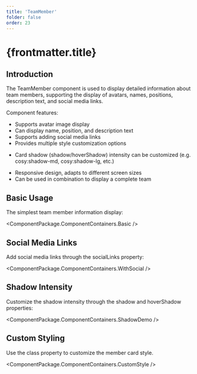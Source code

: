 ```yaml
---
title: 'TeamMember'
folder: false
order: 23
---
```



# {frontmatter.title}

## Introduction

The TeamMember component is used to display detailed information about team members, supporting the display of avatars, names, positions, description text, and social media links.

Component features:

- Supports avatar image display
- Can display name, position, and description text
- Supports adding social media links
- Provides multiple style customization options
+ Card shadow (shadow/hoverShadow) intensity can be customized (e.g. cosy:shadow-md, cosy:shadow-lg, etc.)
- Responsive design, adapts to different screen sizes
- Can be used in combination to display a complete team

## Basic Usage

The simplest team member information display:

<ComponentPackage.ComponentContainers.Basic />

## Social Media Links

Add social media links through the socialLinks property:

<ComponentPackage.ComponentContainers.WithSocial />

## Shadow Intensity

Customize the shadow intensity through the shadow and hoverShadow properties:

<ComponentPackage.ComponentContainers.ShadowDemo />

## Custom Styling

Use the class property to customize the member card style.

<ComponentPackage.ComponentContainers.CustomStyle />
